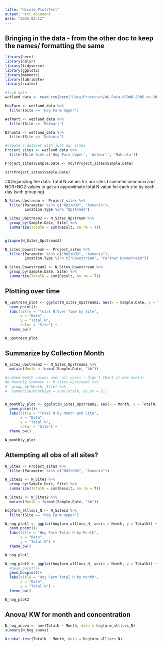 ```yaml
---
title: "Nicole_PlotsTest"
output: html_document
date: "2025-03-12"
---
```


## Bringing in the data - from the other doc to keep the names/ formatting the same

```r
library(here)
library(dplyr)
library(tidyverse)
library(ggplot2)
library(moments)
library(lubridate)
library(scales)

#load data
wetland_data <- read.csv(here('Data/Processed/WQ-Data-NCDWR-2005-to-2015-NCSU-2015-to-2019.csv'))

HogFarm <- wetland_data %>%
  filter(Site == 'Hog Farm Upper')

Walmart <- wetland_data %>%
  filter(Site == 'Walmart')

Nahunta <- wetland_data %>%
  filter(Site == 'Nahunta')

#create a dataset with just our sites
Project_sites <- wetland_data %>%
  filter(Site %in% c('Hog Farm Upper', 'Walmart', 'Nahunta'))

Project_sites$Sample.Date <- mdy(Project_sites$Sample.Date)

str(Project_sites$Sample.Date)
```

##Organizing the data: Total N values for our sites
I summed ammonia and NO3+NO2 values to get an approximate total N value for each site by each day (with grouping)

```r
N_Sites_Upstream <- Project_sites %>% 
  filter(Parameter %in% c("NO2+NO3", "Ammonia"),
         Location.Type %in% "Upstream")

N_Sites_Upstream2 <- N_Sites_Upstream %>% 
  group_by(Sample.Date, Site) %>% 
  summarize(TotalN = sum(Result, na.rm = T))
  

glimpse(N_Sites_Upstream2)

N_Sites_Downstream <- Project_sites %>% 
  filter(Parameter %in% c("NO2+NO3", "Ammonia"),
         Location.Type %in% c("Downstream", "Further Downstream"))

N_Sites_Downstream2 <- N_Sites_Downstream %>% 
  group_by(Sample.Date, Site) %>% 
  summarize(TotalN = sum(Result, na.rm = T))


```

## Plotting over time

```r

N_upstream_plot <- ggplot(N_Sites_Upstream2, aes(x = Sample.Date, y = TotalN, color = Site, group = Site)) +
  geom_point()+
  labs(title = "Total N Over Time by Site",
       x = "Date",
       y = "Total N",
       color = "Site") +
  theme_bw()

N_upstream_plot

```

## Summarize by Collection Month

```r

N_Sites_Upstream2 <- N_Sites_Upstream2 %>%
  mutate(Month = format(Sample.Date, "%b"))

#summed month values over all years - didn't think it was useful
#N_Monthly_Summary <- N_Sites_Upstream2 %>% 
#  group_by(Month, Site) %>% 
#  summarise(MonthlyN = sum(TotalN, na.rm = T))


N_monthly_plot <- ggplot(N_Sites_Upstream2, aes(x = Month, y = TotalN, color = Site, group = Site)) +
  geom_point()+
  labs(title = "Total N by Month and Site",
       x = "Date",
       y = "Total N",
       color = "Site") +
  theme_bw()

N_monthly_plot

```

## Attempting all obs of all sites?

```r

N_Sites <- Project_sites %>% 
  filter(Parameter %in% c("NO2+NO3", "Ammonia"))

N_Sites2 <- N_Sites %>% 
  group_by(Sample.Date, Site) %>% 
  summarize(TotalN = sum(Result, na.rm = T))

N_Sites2 <- N_Sites2 %>%
  mutate(Month = format(Sample.Date, "%b"))

hogfarm_alllocs_N <- N_Sites2 %>% 
  filter(Site == "Hog Farm Upper")

N_hog_plot1 <- ggplot(hogfarm_alllocs_N, aes(x = Month, y = TotalN)) +
  geom_point()+
  labs(title = "Hog Farm Total N by Month",
       x = "Date",
       y = "Total N") +
  theme_bw()

N_hog_plot1

N_hog_plot2 <- ggplot(hogfarm_alllocs_N, aes(x = Month, y = TotalN)) +
  #geom_point()+
  geom_boxplot()+
  labs(title = "Hog Farm Total N by Month",
       x = "Date",
       y = "Total N") +
  theme_bw()

N_hog_plot2

```

## Anova/ KW for month and concentration

```r

N_hog_anova <- aov(TotalN ~ Month, data = hogfarm_alllocs_N)
summary(N_hog_anova)

kruskal.test(TotalN ~ Month, data = hogfarm_alllocs_N)

```

